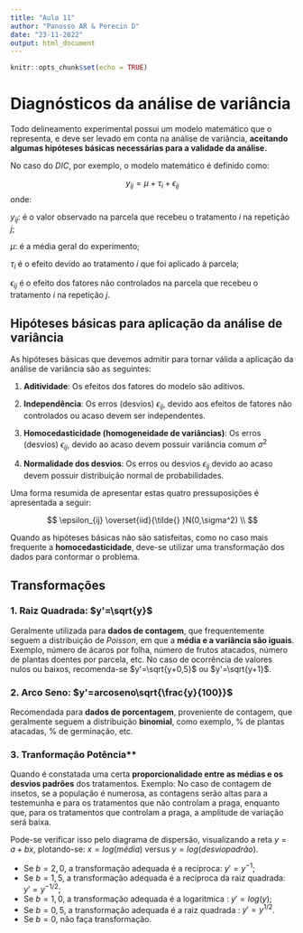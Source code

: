 ```yaml
---
title: "Aula 11"
author: "Panosso AR & Perecin D"
date: "23-11-2022"
output: html_document
---
```


```r
knitr::opts_chunk$set(echo = TRUE)
```

# Diagnósticos da análise de variância

Todo delineamento experimental possui um modelo matemático que o representa, e deve ser levado em conta na análise de variância, **aceitando algumas hipóteses básicas necessárias para a validade da análise.** 

No caso do $DIC$, por exemplo, o modelo matemático é definido como:

$$
y_{ij}= \mu + \tau_i + \epsilon_{ij}
$$
onde:

$y_{ij}$: é o valor observado na parcela que recebeu o tratamento *i* na repetição *j*;

$\mu$: é a média geral do experimento;

$\tau_i$ é o efeito devido ao tratamento *i* que foi aplicado à parcela;

$\epsilon_{ij}$ é o efeito dos fatores não controlados na parcela que recebeu o tratamento *i* na repetição *j*.

## Hipóteses básicas para aplicação da análise de variância

As hipóteses básicas que devemos admitir para tornar válida a aplicação da análise de variância são as seguintes:

1) **Aditividade**: Os efeitos dos fatores do modelo são aditivos.
  
2) **Independência**: Os erros (desvios) $\epsilon_{ij}$, devido aos efeitos de fatores não controlados ou acaso devem ser independentes.
  
3) **Homocedasticidade (homogeneidade de variâncias)**: Os erros (desvios) $\epsilon_{ij}$, devido ao acaso devem possuir variância comum $\sigma^2$
  
4) **Normalidade dos desvios**: Os erros ou desvios $\epsilon_{ij}$ devido ao acaso devem possuir distribuição normal de probabilidades.

Uma forma resumida de apresentar estas quatro pressuposições é apresentada a seguir:

$$
\epsilon_{ij} \overset{iid}{\tilde{} }N(0,\sigma^2)  \\
$$
  
Quando as hipóteses básicas não são satisfeitas, como no caso mais frequente a **homocedasticidade**, deve-se utilizar uma transformação dos dados para contormar o problema.


## Transformações

### 1. Raiz Quadrada: $y'=\sqrt{y}$

Geralmente utilizada para **dados de contagem**, que frequentemente seguem a distribuição de *Poisson*, em que a **média e a variância são iguais**. Exemplo, número de ácaros por folha, número de frutos atacados, número de plantas doentes por parcela, etc. No caso de ocorrência de valores nulos ou baixos, recomenda-se $y'=\sqrt{y+0,5}$ ou $y'=\sqrt{y+1}$.

### 2. Arco Seno: $y'=arcoseno\sqrt{\frac{y}{100}}$

Recomendada para **dados de porcentagem**, proveniente de contagem, que geralmente seguem a distribuição **binomial**, como exemplo, $\%$ de plantas atacadas, $\%$ de germinação, etc.

### 3. Tranformação Potência**

Quando é constatada uma certa **proporcionalidade entre as médias e os desvios padrões** dos tratamentos. Exemplo: No caso de contagem de insetos, se a população é numerosa, as contagens serão altas para a testemunha e para os tratamentos que não controlam a praga, enquanto que, para os tratamentos que controlam a praga, a amplitude de variação será baixa.

Pode-se verificar isso pelo diagrama de dispersão,  visualizando a reta $y = a + b x$, plotando-se: $x = log(média)$ versus $y = log(desvio padrão)$. 

  + Se $b=2,0$, a transformação adequada é a recíproca: $y' = y^{-1}$;
  + Se $b=1,5$, a transformação adequada é a recíproca da raiz quadrada: $y' = y^{-1/2}$;
  + Se $b=1,0$, a transformação adequada é a logaritmica : $y' =log(y)$;
  + Se $b=0,5$, a transformação adequada é a raiz quadrada : $y' = y^{1/2}$.
  + Se $b=0$, não faça transformação.

